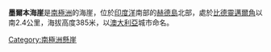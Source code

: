 {{coord|53|2|S|73|32|E|source:GNIS|display=title}}

'''墨爾本海崖'''是[[南極洲|南極洲]]的海崖，位於[[印度洋|印度洋]]南部的[[赫德島|赫德島]]北部，處於[[比德靈邁爾角|比德靈邁爾角]]以南2.4公里，海拔高度385米，以[[澳大利亞|澳大利亞]]城市命名。

[[Category:南極洲懸崖|Category:南極洲懸崖]]


{{Antarctica-geo-stub}}